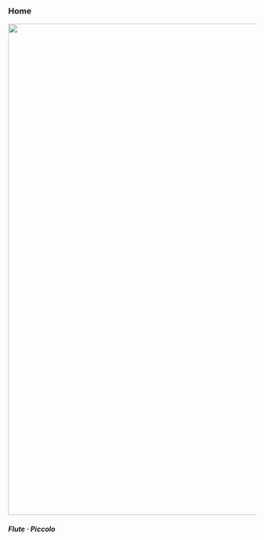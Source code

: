### Home  {.unnumbered}

![](port_figures/shirley.jpeg){fig-align="center" width="1000"}

#### *Flute · Piccolo*
